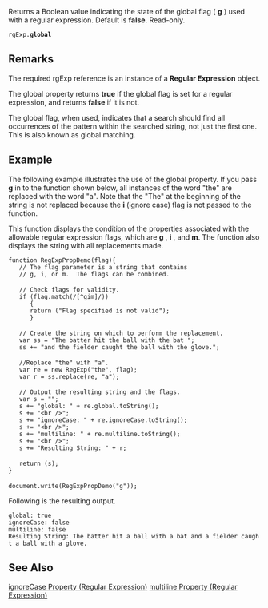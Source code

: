 Returns a Boolean value indicating the state of the global flag ( '''g''' ) used with a regular expression. Default is '''false'''. Read-only.

 rgExp.'''global'''
==Remarks==
The required rgExp reference is an instance of a '''Regular Expression''' object.

The global property returns '''true''' if the global flag is set for a regular expression, and returns '''false''' if it is not.

The global flag, when used, indicates that a search should find all occurrences of the pattern within the searched string, not just the first one. This is also known as global matching.


==Example==
The following example illustrates the use of the global property. If you pass '''g''' in to the function shown below, all instances of the word "the" are replaced with the word "a". Note that the "The" at the beginning of the string is not replaced because the '''i''' (ignore case) flag is not passed to the function.

This function displays the condition of the properties associated with the allowable regular expression flags, which are '''g''' , '''i''' , and '''m'''. The function also displays the string with all replacements made.

 function RegExpPropDemo(flag){
    // The flag parameter is a string that contains
    // g, i, or m.  The flags can be combined.
 
    // Check flags for validity.
    if (flag.match(/[^gim]/))
       {
       return ("Flag specified is not valid");
       }
 
    // Create the string on which to perform the replacement.
    var ss = "The batter hit the ball with the bat ";
    ss += "and the fielder caught the ball with the glove.";
 
    //Replace "the" with "a".
    var re = new RegExp("the", flag);
    var r = ss.replace(re, "a");        
 
    // Output the resulting string and the flags.
    var s = "";
    s += "global: " + re.global.toString();
    s += "&lt;br /&gt;";
    s += "ignoreCase: " + re.ignoreCase.toString();
    s += "&lt;br /&gt;";
    s += "multiline: " + re.multiline.toString();
    s += "&lt;br /&gt;";
    s += "Resulting String: " + r;
 
    return (s);
 }
 
 document.write(RegExpPropDemo("g"));
Following is the resulting output.

 global: true
 ignoreCase: false
 multiline: false
 Resulting String: The batter hit a ball with a bat and a fielder caught a ball with a glove.

==See Also==

              

              

              
[[javascript/regular expression/ignoreCase|ignoreCase Property (Regular Expression)]]
[[javascript/regular expression/multiline|multiline Property (Regular Expression)]]
